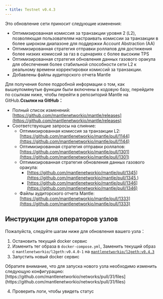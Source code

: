 ```yaml
---
- title: Testnet v0.4.3
---
```


Это обновление сети приносит следующие изменения:

* Оптимизированная комиссия за транзакции уровня 2 (L2), позволяющая пользователям настраивать комиссии за транзакции в более широком диапазоне для поддержки Account Abstraction (AA)
* Оптимизированная стратегия отправки роллапов для достижения более низких комиссий за газ в сценариях с более высоким TPS
* Оптимизированная стратегия обновления данных газового оракула для обеспечения более стабильной способности сети L2 к реальному времени корректировки комиссий за транзакции.
* Добавлены файлы аудиторского отчета Mantle

Для получения более подробной информации о том, как вышеупомянутые функции были включены в кодовую базу, перейдите по ссылкам ниже, чтобы перейти в репозиторий Mantle на GitHub.**Ссылки на GitHub：**

* Полный список изменений: [https://github.com/mantlenetworkio/mantle/releases](https://github.com/mantlenetworkio/mantle/releases)
* Соответствующие запросы на слияние:
  * Оптимизированная комиссия за транзакции L2: [https://github.com/mantlenetworkio/mantle/pull/1144](https://github.com/mantlenetworkio/mantle/pull/1144)
  * Оптимизированная стратегия отправки роллапов: [https://github.com/mantlenetworkio/mantle/pull/1301](https://github.com/mantlenetworkio/mantle/pull/1301)
  * Оптимизированная стратегия обновления данных газового оракула:
    * [https://github.com/mantlenetworkio/mantle/pull/1345](https://github.com/mantlenetworkio/mantle/pull/1345,)
    * [https://github.com/mantlenetworkio/mantle/pull/1346](https://github.com/mantlenetworkio/mantle/pull/1346)
  * Файлы аудиторского отчета Mantle: [https://github.com/mantlenetworkio/mantle/pull/1333](https://github.com/mantlenetworkio/mantle/pull/1333)

## Инструкции для операторов узлов

Пожалуйста, следуйте шагам ниже для обновления вашего узла：

1. Остановить текущий docker сервис
2. Изменить тег образа в `docker-compose.yml`, Заменить текущий образ с `mantlenetworkio/l2geth:v0.4.0-1` на [`mantlenetworkio/l2geth:v0.4.3`](https://hub.docker.com/r/mantlenetworkio/l2geth/tags)
3. Запустить новый docker сервис

<Info>
  Обратите внимание, что для запуска нового узла необходимо изменить следующую конфигурацию: [https://github.com/mantlenetworkio/networks/pull/31/files](https://github.com/mantlenetworkio/networks/pull/31/files)
</Info>

4. Проверить логи, чтобы увидеть статус
